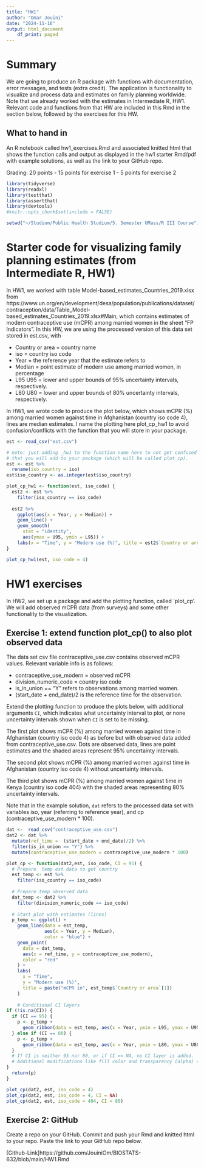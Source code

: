 ```yaml
---
title: "HW1"
author: "Omar Jouini"
date: "2024-11-16"
output: html_document
    df_print: paged
---
```


# Summary
We are going to produce an R package with functions with documentation, error messages, and tests (extra credit). The application is functionality to visualize and process data and estimates on family planning worldwide. Note that we already worked with the estimates in Intermediate R, HW1. Relevant code and functions from that HW are included in this Rmd in the section below, followed by the exercises for this HW. 

## What to hand in
An R notebook called hw1_exercises.Rmd and associated knitted html that shows the function calls and output as displayed in the hw1 starter Rmd/pdf with example solutions, as well as the link to your GitHub repo.

Grading: 20 points
- 15 points for exercise 1
- 5 points for exercise 2

```r
library(tidyverse)
library(readxl)
library(testthat)
library(assertthat)
library(devtools)
#knitr::opts_chunk$set(include = FALSE)

setwd("~/Studium/Public Health Studium/5. Semester UMass/R III Course")
```

# Starter code for visualizing family planning estimates (from Intermediate R, HW1)
In HW1, we worked with table Model-based_estimates_Countries_2019.xlsx from https://www.un.org/en/development/desa/population/publications/dataset/contraception/data/Table_Model-based_estimates_Countries_2019.xlsx#Main, which contains estimates of modern contraceptive use (mCPR) among married women in the sheet "FP Indicators". In this HW, we are using the processed version of this data set stored in est.csv, with 

- Country or area = country name
- iso	= country iso code 
- Year = the reference year that the estimate refers to 
- Median = point estimate of modern use among married women, in percentage	
- L95	U95 = lower and upper bounds of 95% uncertainty intervals, respectively. 
- L80	U80 = lower and upper bounds of 80% uncertainty intervals, respectively. 

In HW1, we wrote code to produce the plot below, which shows mCPR (%) among married women against time in Afghanistan (country iso code 4), lines are median estimates. I name the plotting here plot_cp_hw1 to avoid confusion/conflicts with the function that you will store in your package. 
```r
est <- read_csv("est.csv")
```

```r
# note: just adding _hw1 to the function name here to not get confused with the function 
# that you will add to your package (which will be called plot_cp).
est <- est %>% 
  rename(iso_country = iso)
est$iso_country <- as.integer(est$iso_country)

plot_cp_hw1 <- function(est, iso_code) {
  est2 <- est %>%
    filter(iso_country == iso_code)
  
  est2 %>%
    ggplot(aes(x = Year, y = Median)) +
    geom_line() +
    geom_smooth(
      stat = "identity",
      aes(ymax = U95, ymin = L95)) +
    labs(x = "Time", y = "Modern use (%)", title = est2$`Country or area`[1])
}

```

```r
plot_cp_hw1(est, iso_code = 4)
```


# HW1 exercises
In HW2, we set up a package and add the plotting function, called `plot_cp'. We will add observed mCPR data (from surveys) and some other functionality to the visualization.


## Exercise 1: extend function plot_cp() to also plot observed data
The data set csv file contraceptive_use.csv contains observed mCPR values. Relevant variable info is as follows:

- contraceptive_use_modern = observed mCPR 
- division_numeric_code = country iso code
- is_in_union == "Y" refers to observations among married women. 
- (start_date + end_date)/2 is the reference time for the observation. 

Extend the plotting function to produce the plots below, with additional arguments `CI`, which indicates what uncertainty interval to plot, or none uncertainty intervals shown when `CI` is set to be missing. 

The first plot shows mCPR (%) among married women against time in Afghanistan (country iso code 4) as before but with observed data added from contraceptive_use.csv. Dots are observed data, lines are point estimates and the shaded areas represent 95% uncertainty intervals. 

The second plot shows mCPR (%) among married women against time in Afghanistan (country iso code 4) without uncertainty intervals. 

The third plot shows mCPR (%) among married women against time in Kenya (country iso code 404) with the shaded areas representing 80% uncertainty intervals. 

Note that in the example solution, `dat` refers to the processed data set with variables iso, year (referring to reference year), and cp (contraceptive_use_modern * 100). 

```r
dat <-  read_csv("contraceptive_use.csv")
dat2 <- dat %>% 
  mutate(ref_time =  (start_date + end_date)/2) %>% 
  filter(is_in_union == "Y") %>%
  mutate(contraceptive_use_modern = contraceptive_use_modern * 100)

plot_cp <- function(dat2,est, iso_code, CI = 95) {
  # Prepare  temp est data to get country
  est_temp <- est %>%
    filter(iso_country == iso_code)
  
  # Prepare temp observed data
  dat_temp <- dat2 %>%
    filter(division_numeric_code == iso_code)
  
  # Start plot with estimates (lines)
  p_temp <- ggplot() +
    geom_line(data = est_temp,
              aes(x = Year, y = Median),
              color = "blue") +
    geom_point(
      data = dat_temp,
      aes(x = ref_time, y = contraceptive_use_modern),
      color = "red"
    ) +
    labs(
      x = "Time",
      y = "Modern use (%)",
      title = paste("mCPR in", est_temp$`Country or area`[1])
    )
  
    # Conditional CI layers
if (!is.na(CI)) {
  if (CI == 95) {
    p <- p_temp + 
      geom_ribbon(data = est_temp, aes(x = Year, ymin = L95, ymax = U95, alpha = 0.3))
  } else if (CI == 80) {
    p <- p_temp + 
      geom_ribbon(data = est_temp, aes(x = Year, ymin = L80, ymax = U80, alpha = 0.3))
  }
  # If CI is neither 95 nor 80, or if CI == NA, no CI layer is added. 
  # Additional modifications like fill color and transparency (alpha) can be adjusted as needed.
}
  return(p)
}
```


```r
plot_cp(dat2, est, iso_code = 4)
plot_cp(dat2, est, iso_code = 4, CI = NA)
plot_cp(dat2, est, iso_code = 404, CI = 80)
```

## Exercise 2: GitHub

Create a repo on your GitHub. Commit and push your Rmd and knitted html to your repo. Paste the link to your GitHub repo below.

[Github-Link]https://github.com/JouiniOm/BIOSTATS-632/blob/main/HW1.Rmd


